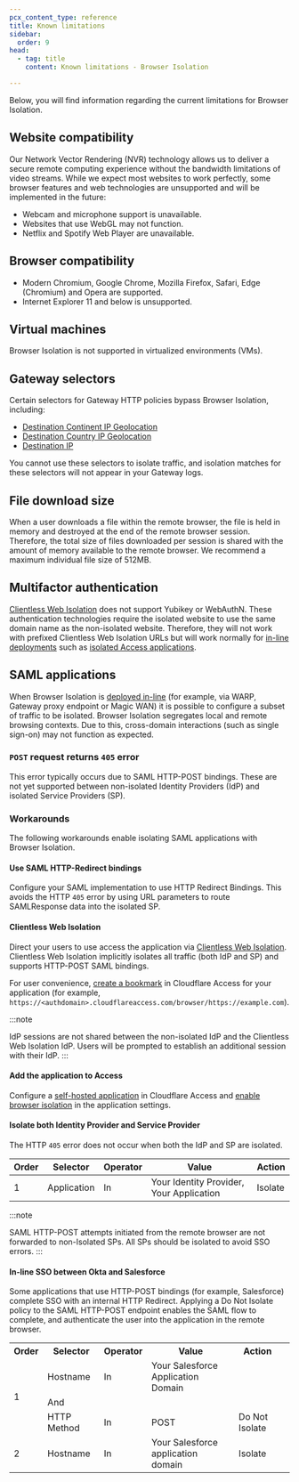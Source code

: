 ```yaml
---
pcx_content_type: reference
title: Known limitations
sidebar:
  order: 9
head:
  - tag: title
    content: Known limitations - Browser Isolation

---
```


Below, you will find information regarding the current limitations for Browser Isolation.

## Website compatibility

Our Network Vector Rendering (NVR) technology allows us to deliver a secure remote computing experience without the bandwidth limitations of video streams. While we expect most websites to work perfectly, some browser features and web technologies are unsupported and will be implemented in the future:

* Webcam and microphone support is unavailable.
* Websites that use WebGL may not function.
* Netflix and Spotify Web Player are unavailable.

## Browser compatibility

* Modern Chromium, Google Chrome, Mozilla Firefox, Safari, Edge (Chromium) and Opera are supported.
* Internet Explorer 11 and below is unsupported.

## Virtual machines

Browser Isolation is not supported in virtualized environments (VMs).

## Gateway selectors

Certain selectors for Gateway HTTP policies bypass Browser Isolation, including:

* [Destination Continent IP Geolocation](/cloudflare-one/policies/gateway/http-policies/#destination-continent)
* [Destination Country IP Geolocation](/cloudflare-one/policies/gateway/http-policies/#destination-country)
* [Destination IP](/cloudflare-one/policies/gateway/http-policies/#destination-ip)

You cannot use these selectors to isolate traffic, and isolation matches for these selectors will not appear in your Gateway logs.

## File download size

When a user downloads a file within the remote browser, the file is held in memory and destroyed at the end of the remote browser session. Therefore, the total size of files downloaded per session is shared with the amount of memory available to the remote browser. We recommend a maximum individual file size of 512MB.

## Multifactor authentication

[Clientless Web Isolation](/cloudflare-one/policies/browser-isolation/setup/clientless-browser-isolation/) does not support Yubikey or WebAuthN. These authentication technologies require the isolated website to use the same domain name as the non-isolated website. Therefore, they will not work with prefixed Clientless Web Isolation URLs but will work normally for [in-line deployments](/cloudflare-one/policies/browser-isolation/setup/) such as [isolated Access applications](/cloudflare-one/policies/access/isolate-application/).

## SAML applications

When Browser Isolation is [deployed in-line](/cloudflare-one/policies/browser-isolation/setup/) (for example, via WARP, Gateway proxy endpoint or Magic WAN) it is possible to configure a subset of traffic to be isolated. Browser Isolation segregates local and remote browsing contexts. Due to this, cross-domain interactions (such as single sign-on) may not function as expected.

### `POST` request returns `405` error

This error typically occurs due to SAML HTTP-POST bindings. These are not yet supported between non-isolated Identity Providers (IdP) and isolated Service Providers (SP).

### Workarounds

The following workarounds enable isolating SAML applications with Browser Isolation.

#### Use SAML HTTP-Redirect bindings

Configure your SAML implementation to use HTTP Redirect Bindings. This avoids the HTTP `405` error by using URL parameters to route SAMLResponse data into the isolated SP.

#### Clientless Web Isolation

Direct your users to use access the application via [Clientless Web Isolation](/cloudflare-one/policies/browser-isolation/setup/clientless-browser-isolation/). Clientless Web Isolation implicitly isolates all traffic (both IdP and SP) and supports HTTP-POST SAML bindings.

For user convenience, [create a bookmark](/cloudflare-one/applications/bookmarks/) in Cloudflare Access for your application (for example, `https://<authdomain>.cloudflareaccess.com/browser/https://example.com`).

:::note

IdP sessions are not shared between the non-isolated IdP and the Clientless Web Isolation IdP. Users will be prompted to establish an additional session with their IdP. 
:::

#### Add the application to Access

Configure a [self-hosted application](/cloudflare-one/applications/configure-apps/self-hosted-apps/) in Cloudflare Access and [enable browser isolation](/cloudflare-one/policies/access/isolate-application/) in the application settings.

#### Isolate both Identity Provider and Service Provider

The HTTP `405` error does not occur when both the IdP and SP are isolated.



| Order | Selector    | Operator | Value                                    | Action  |
| ----- | ----------- | -------- | ---------------------------------------- | ------- |
| 1     | Application | In       | Your Identity Provider, Your Application | Isolate |



:::note

SAML HTTP-POST attempts initiated from the remote browser are not forwarded to non-Isolated SPs. All SPs should be isolated to avoid SSO errors. 
:::

#### In-line SSO between Okta and Salesforce

Some applications that use HTTP-POST bindings (for example, Salesforce) complete SSO with an internal HTTP Redirect. Applying a Do Not Isolate policy to the SAML HTTP-POST endpoint enables the SAML flow to complete, and authenticate the user into the application in the remote browser.



<table>
  <tbody>
    <th colspan="1" rowspan="1">
      Order
    </th>
    <th colspan="1" rowspan="1">
      Selector
    </th>
    <th colspan="1" rowspan="1">
      Operator
    </th>
    <th colspan="1" rowspan="1">
      Value
    </th>
    <th colspan="1" rowspan="1">
      Action
    </th>
    <tr>
      <td colspan="1" rowspan="3">
      1
      </td>
      <td colspan="1" rowspan="1">
      Hostname
      </td>
      <td colspan="1" rowspan="1">
      In
      </td>
      <td colspan="1" rowspan="1">
      Your Salesforce Application Domain
      </td>
      <td colspan="1" rowspan="1">
      </td>
      <td colspan="1" rowspan="1">
      </td>
    </tr>
    <tr>
      <td colspan="3" rowspan="1">
      And
      </td>
      <td colspan="1" rowspan="1">
      </td>
      <td colspan="1" rowspan="1">
      </td>
    </tr>
    <tr>
      <td colspan="1" rowspan="1">
      HTTP Method
      </td>
      <td colspan="1" rowspan="1">
      In
      </td>
      <td colspan="1" rowspan="1">
      POST
      </td>
      <td colspan="1" rowspan="1">
      Do Not Isolate
      </td>
    </tr>
    <tr>
      <td colspan="1" rowspan="1">
      2
      </td>
      <td colspan="1" rowspan="1">
      Hostname
      </td>
      <td colspan="1" rowspan="1">
      In
      </td>
      <td colspan="1" rowspan="1">
      Your Salesforce application domain
      </td>
      <td colspan="1" rowspan="1">
      Isolate
      </td>
    </tr>
  </tbody>
</table>

